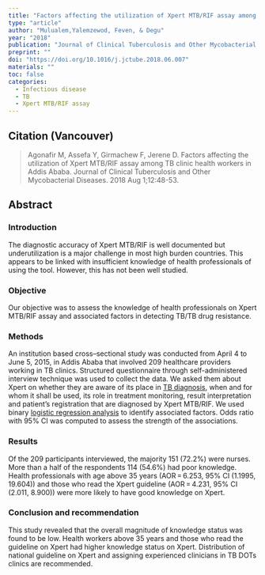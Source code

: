 ```yaml
---
title: "Factors affecting the utilization of Xpert MTB/RIF assay among TB clinic health workers in Addis Ababa"
type: "article"
author: "Mulualem,Yalemzewod, Feven, & Degu"
year: "2018"
publication: "Journal of Clinical Tuberculosis and Other Mycobacterial Diseases"
preprint: ""
doi: "https://doi.org/10.1016/j.jctube.2018.06.007"
materials: ""
toc: false
categories:
  - Infectious disease
  - TB
  - Xpert MTB/RIF assay
---
```


## Citation (Vancouver)

> Agonafir M, Assefa Y, Girmachew F, Jerene D. Factors affecting the utilization of Xpert MTB/RIF assay among TB clinic health workers in Addis Ababa. Journal of Clinical Tuberculosis and Other Mycobacterial Diseases. 2018 Aug 1;12:48-53.

## Abstract

### Introduction

The diagnostic accuracy of Xpert MTB/RIF is well documented but underutilization is a major challenge in most high burden countries. This appears to be linked with insufficient knowledge of health professionals of using the tool. However, this has not been well studied.

### Objective

Our objective was to assess the knowledge of health professionals on Xpert MTB/RIF assay and associated factors in detecting TB/TB drug resistance.

### Methods

An institution based cross--sectional study was conducted from April 4 to June 5, 2015, in Addis Ababa that involved 209 healthcare providers working in TB clinics. Structured questionnaire through self-administered interview technique was used to collect the data. We asked them about Xpert on whether they are aware of its place in [TB diagnosis](https://www.sciencedirect.com/topics/medicine-and-dentistry/tuberculosis-diagnosis "Learn more about TB diagnosis from ScienceDirect's AI-generated Topic Pages"), when and for whom it shall be used, its role in treatment monitoring, result interpretation and patient's registration that are diagnosed by Xpert MTB/RIF. We used binary [logistic regression analysis](https://www.sciencedirect.com/topics/medicine-and-dentistry/logistic-regression-analysis "Learn more about logistic regression analysis from ScienceDirect's AI-generated Topic Pages") to identify associated factors. Odds ratio with 95% CI was computed to assess the strength of the associations.

### Results

Of the 209 participants interviewed, the majority 151 (72.2%) were nurses. More than a half of the respondents 114 (54.6%) had poor knowledge. Health professionals with age above 35 years (AOR = 6.253, 95% CI (1.1995, 19.604)) and those who read the Xpert guideline (AOR = 4.231, 95% CI (2.011, 8.900)) were more likely to have good knowledge on Xpert.

### Conclusion and recommendation

This study revealed that the overall magnitude of knowledge status was found to be low. Health workers above 35 years and those who read the guideline on Xpert had higher knowledge status on Xpert. Distribution of national guideline on Xpert and assigning experienced clinicians in TB DOTs clinics are recommended.

\
